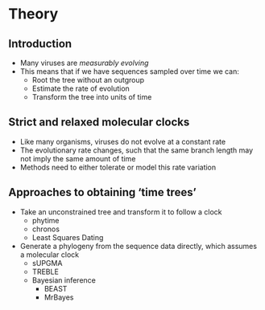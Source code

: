 # Theory

## Introduction

- Many viruses are *measurably evolving*
- This means that if we have sequences sampled over time we can:
  - Root the tree without an outgroup
  - Estimate the rate of evolution
  - Transform the tree into units of time

## Strict and relaxed molecular clocks

- Like many organisms, viruses do not evolve at a constant rate
- The evolutionary rate changes, such that the same branch length may not imply the same amount of time
- Methods need to either tolerate or model this rate variation

## Approaches to obtaining 'time trees'

- Take an unconstrained tree and transform it to follow a clock
  - phytime
  - chronos
  - Least Squares Dating
- Generate a phylogeny from the sequence data directly, which assumes a molecular clock
  - sUPGMA
  - TREBLE
  - Bayesian inference
    - BEAST
    - MrBayes
